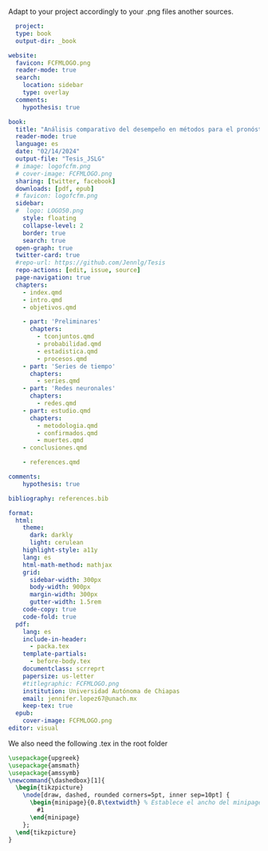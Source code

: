 Adapt to your project accordingly to your .png files another sources.

``` .yaml
  project:
  type: book
  output-dir: _book

website:
  favicon: FCFMLOGO.png
  reader-mode: true
  search:
    location: sidebar
    type: overlay
  comments:
    hypothesis: true

book:
  title: "Análisis comparativo del desempeño en métodos para el pronóstico de series temporales"
  reader-mode: true
  language: es
  date: "02/14/2024"
  output-file: "Tesis_JSLG"
  # image: logofcfm.png
  # cover-image: FCFMLOGO.png
  sharing: [twitter, facebook]
  downloads: [pdf, epub]
  # favicon: logofcfm.png
  sidebar:
  #  logo: LOGO50.png
    style: floating
    collapse-level: 2
    border: true
    search: true
  open-graph: true
  twitter-card: true
  #repo-url: https://github.com/Jennlg/Tesis
  repo-actions: [edit, issue, source]
  page-navigation: true
  chapters:
    - index.qmd
    - intro.qmd
    - objetivos.qmd

    - part: 'Preliminares'
      chapters:
        - tconjuntos.qmd
        - probabilidad.qmd
        - estadistica.qmd
        - procesos.qmd
    - part: 'Series de tiempo'
      chapters:
        - series.qmd
    - part: 'Redes neuronales'
      chapters:
        - redes.qmd
    - part: estudio.qmd
      chapters:
        - metodologia.qmd
        - confirmados.qmd
        - muertes.qmd
    - conclusiones.qmd

    - references.qmd

comments:
    hypothesis: true

bibliography: references.bib

format:
  html:
    theme:
      dark: darkly
      light: cerulean
    highlight-style: a11y
    lang: es
    html-math-method: mathjax
    grid:
      sidebar-width: 300px
      body-width: 900px
      margin-width: 300px
      gutter-width: 1.5rem
    code-copy: true
    code-fold: true
  pdf:
    lang: es
    include-in-header:
      - packa.tex
    template-partials:
      - before-body.tex
    documentclass: scrreprt
    papersize: us-letter
    #titlegraphic: FCFMLOGO.png
    institution: Universidad Autónoma de Chiapas
    email: jennifer.lopez67@unach.mx
    keep-tex: true
  epub:
    cover-image: FCFMLOGO.png
editor: visual
```

We also need the following .tex in the root folder

``` tex
\usepackage{upgreek}
\usepackage{amsmath}
\usepackage{amssymb}
\newcommand{\dashedbox}[1]{
  \begin{tikzpicture}
    \node[draw, dashed, rounded corners=5pt, inner sep=10pt] {
      \begin{minipage}{0.8\textwidth} % Establece el ancho del minipage
        #1
      \end{minipage}
    };
  \end{tikzpicture}
}
```

